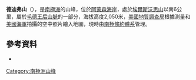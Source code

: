 {{coord|85|48|S|160|52|W|display=title}}

'''德迪弗山'''（{{lang-en|Mount Redifer}}），是[[南極洲|南極洲]]的山峰，位於[[阿蒙森海岸|阿蒙森海岸]]，處於[[埃爾斯沃思山|埃爾斯沃思山]]以南6公里，屬於[[毛德王后山脈|毛德王后山脈]]的一部分，海拔高度2,050米，[[美國地質調查局|美國地質調查局]]根據測量和[[美國海軍|美國海軍]]拍攝的空中照片繪入地圖，現時由[[南極條約體系|南極條約體系]]管理。

==參考資料==
*{{usgs-gazetteer}}

{{Antarctica-geo-stub}}
[[Category:南極洲山峰|Category:南極洲山峰]]